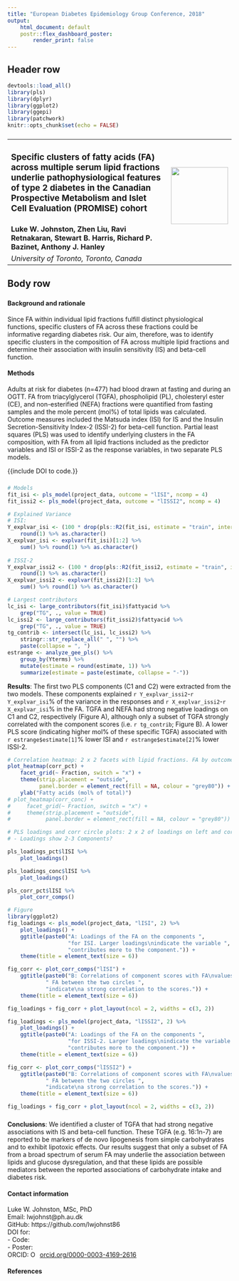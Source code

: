 ```yaml
---
title: "European Diabetes Epidemiology Group Conference, 2018"
output: 
    html_document: default
    postr::flex_dashboard_poster:
        render_print: false
---
```



## Header row {data-height=15}

```r
devtools::load_all()
library(pls)
library(dplyr)
library(ggplot2)
library(ggepi)
library(patchwork)
knitr::opts_chunk$set(echo = FALSE)
```

###

<table style="width:100%">
<tr>
    <td><h3>
  **Specific clusters of fatty acids (FA) across multiple serum lipid fractions underlie pathophysiological features of type 2 diabetes in the Canadian Prospective Metabolism and Islet Cell Evaluation (PROMISE) cohort**
    </h3></td>
    <td rowspan="2">
    <img src="resources/PROMISE-logo.png" style="width:128px"></img>
    </td>
</tr>
<tr>
    <td>
    **Luke W. Johnston, Zhen Liu, Ravi Retnakaran, Stewart B. Harris, Richard P. Bazinet, Anthony J. Hanley**
    </td>
</tr>
<tr>
    <td>
    *University of Toronto, Toronto, Canada*
    </td>
</tr>
</table> 

## Body row {data-height=85}

###

#### **Background and rationale**

Since FA within individual lipid fractions fulfill distinct physiological
functions, specific clusters of FA across these fractions could be informative
regarding diabetes risk. Our aim, therefore, was to identify specific clusters
in the composition of FA across multiple lipid fractions and determine their
association with insulin sensitivity (IS) and beta-cell function.

#### **Methods**

Adults at risk for diabetes (n=477) had blood drawn at fasting and during an
OGTT. FA from triacylglycerol (TGFA), phospholipid (PL), cholesteryl ester (CE),
and non-esterified (NEFA) fractions were quantified from fasting samples and the
mole percent (mol%) of total lipids was calculated. Outcome measures included
the Matsuda index (ISI) for IS and the Insulin Secretion-Sensitivity Index-2
(ISSI-2) for beta-cell function. Partial least squares (PLS) was used to
identify underlying clusters in the FA composition, with FA from all lipid
fractions included as the predictor variables and ISI or ISSI-2 as the response
variables, in two separate PLS models.

{{include DOI to code.}}

### 

```r
# Models
fit_isi <- pls_model(project_data, outcome = "lISI", ncomp = 4) 
fit_issi2 <- pls_model(project_data, outcome = "lISSI2", ncomp = 4) 

# Explained Variance
# ISI:
Y_explvar_isi <- (100 * drop(pls::R2(fit_isi, estimate = "train", intercept = FALSE)$val))[2] %>% 
    round(1) %>% as.character()
X_explvar_isi <- explvar(fit_isi)[1:2] %>% 
    sum() %>% round(1) %>% as.character()
    
# ISSI-2
Y_explvar_issi2 <- (100 * drop(pls::R2(fit_issi2, estimate = "train", intercept = FALSE)$val))[2] %>% 
    round(1) %>% as.character()
X_explvar_issi2 <- explvar(fit_issi2)[1:2] %>% 
    sum() %>% round(1) %>% as.character()

# Largest contributors
lc_isi <- large_contributors(fit_isi)$fattyacid %>% 
    grep("TG", ., value = TRUE)
lc_issi2 <- large_contributors(fit_issi2)$fattyacid %>% 
    grep("TG", ., value = TRUE) 
tg_contrib <- intersect(lc_isi, lc_issi2) %>% 
    stringr::str_replace_all(" ", "") %>% 
    paste(collapse = ", ")
estrange <- analyze_gee_pls() %>% 
    group_by(Yterms) %>% 
    mutate(estimate = round(estimate, 1)) %>% 
    summarize(estimate = paste(estimate, collapse = "-"))
```

**Results**:
The first two PLS components (C1 and C2) were extracted from the two models. These components
explained `r Y_explvar_issi2`-`r Y_explvar_isi`% of the variance in the
responses and `r X_explvar_issi2`-`r X_explvar_isi`% in the FA. TGFA and NEFA had 
strong negative loadings on C1 and C2, respectively (Figure A),
although only a subset of TGFA strongly correlated with the component scores
(i.e. `r tg_contrib`; Figure B). A lower PLS score 
(indicating higher mol% of these specific TGFA)
associated with `r estrange$estimate[1]`% lower ISI and `r estrange$estimate[2]`% lower ISSI-2.

```r
# Correlation heatmap: 2 x 2 facets with lipid fractions. FA by outcomes.
plot_heatmap(corr_pct) +
    facet_grid(~ Fraction, switch = "x") +
    theme(strip.placement = "outside",
          panel.border = element_rect(fill = NA, colour = "grey80")) +
    ylab("Fatty acids (mol% of total)")
# plot_heatmap(corr_conc) +
#     facet_grid(~ Fraction, switch = "x") +
#     theme(strip.placement = "outside",
#           panel.border = element_rect(fill = NA, colour = "grey80"))
```

```r
# PLS loadings and corr circle plots: 2 x 2 of loadings on left and corr on right.
# - Loadings show 2-3 Components?

pls_loadings_pct$lISI %>% 
    plot_loadings()

pls_loadings_conc$lISI %>% 
    plot_loadings()

pls_corr_pct$lISI %>% 
    plot_corr_comps()
```

```r
# Figure
library(ggplot2)
fig_loadings <- pls_model(project_data, "lISI", 2) %>% 
    plot_loadings() +
    ggtitle(paste0("A: Loadings of the FA on the components ", 
                   "for ISI. Larger loadings\nindicate the variable ",
                   "contributes more to the component.")) +
    theme(title = element_text(size = 6))

fig_corr <- plot_corr_comps("lISI") +
    ggtitle(paste0("B: Correlations of component scores with FA\nvalues for ISI.", 
            " FA between the two circles ",
            "indicate\na strong correlation to the scores.")) +
    theme(title = element_text(size = 6))

fig_loadings + fig_corr + plot_layout(ncol = 2, widths = c(3, 2))
```

```r
fig_loadings <- pls_model(project_data, "lISSI2", 2) %>% 
    plot_loadings() +
    ggtitle(paste0("A: Loadings of the FA on the components ", 
                   "for ISSI-2. Larger loadings\nindicate the variable ",
                   "contributes more to the component.")) +
    theme(title = element_text(size = 6))

fig_corr <- plot_corr_comps("lISSI2") +
    ggtitle(paste0("B: Correlations of component scores with FA\nvalues for ISSI-2.", 
            " FA between the two circles ",
            "indicate\na strong correlation to the scores.")) +
    theme(title = element_text(size = 6))

fig_loadings + fig_corr + plot_layout(ncol = 2, widths = c(3, 2))
```

### 

**Conclusions**:
We identified a cluster of TGFA that had strong negative associations with IS
and beta-cell function. These TGFA (e.g. 16:1n-7) are
reported to be markers of de novo lipogenesis from simple carbohydrates and 
to exhibit lipotoxic effects. Our results suggest that
only a subset of FA from a broad spectrum of serum FA may underlie the association
between lipids and glucose dysregulation, and that these lipids are possible
mediators between the reported associations of carbohydrate intake and diabetes
risk.

#### Contact information {data-width=50 .small}

| Luke W. Johnston, MSc, PhD
| Email: lwjohnst@ph.au.dk
| GitHub: https://github.com/lwjohnst86
| DOI for:
| - Code:
| - Poster: 
| ORCID: <a href="https://orcid.org/0000-0003-4169-2616" target="orcid.widget" rel="noopener noreferrer" style="vertical-align:top;"><img src="https://orcid.org/sites/default/files/images/orcid_16x16.png" style="width:1em;margin-right:.5em;" alt="ORCID iD icon">orcid.org/0000-0003-4169-2616</a>

#### References {.small}

